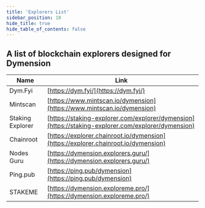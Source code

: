 ```yaml
---
title: 'Explorers List'
sidebar_position: 10
hide_title: true
hide_table_of_contents: false
---
```



<PageTitle iconUrl="img/dymension-icon.svg" title="Dymension Explorers List" />

## A list of blockchain explorers designed for Dymension

| Name             | Link |
| ---------------- | ---- |
| Dym.Fyi | [https://dym.fyi/](https://dym.fyi/) |
| Mintscan | [https://www.mintscan.io/dymension](https://www.mintscan.io/dymension) |
| Staking Explorer | [https://staking-explorer.com/explorer/dymension](https://staking-explorer.com/explorer/dymension) |
| Chainroot | [https://explorer.chainroot.io/dymension](https://explorer.chainroot.io/dymension) |
| Nodes Guru | [https://dymension.explorers.guru/](https://dymension.explorers.guru/) |
| Ping.pub | [https://ping.pub/dymension](https://ping.pub/dymension) |
| STAKEME | [https://dymension.exploreme.pro/](https://dymension.exploreme.pro/) |
